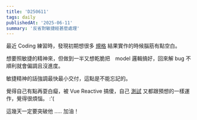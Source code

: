 ```yaml
---
title: 'D250611'
tags: daily
publishedAt: '2025-06-11'
summary: '反省對敏捷經甚麼處理'
---
```


最近 Coding 練習時，發現初期想很多 [規格](http://localhost:3000/blog/3-mini-city-game-0) 結果實作的時候腦筋有點空白。

想要照敏捷的精神來，但做到一半又想乾脆把　model 邏輯搞好，回來解 bug 不順利就會偏調且沒進度。

敏捷精神的話強調最快最小交付，這點是不能忘記的。

覺得自己有點再耍白癡，被 Vue Reactive 搞傻，自己 [測試](https://github.com/kaonlee/vue3-app/blob/main/src/views/ReactiveTest.vue) 又都跟預想的一樣運作，覺得很煩惱。 :'(

這幾天一定要突破他 ..... 加油！